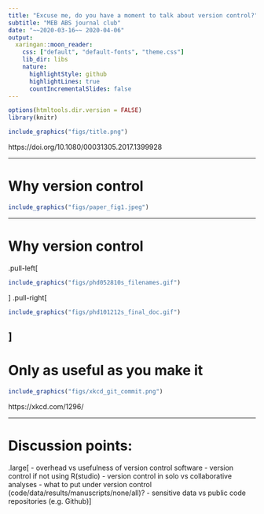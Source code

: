 ```yaml
---
title: "Excuse me, do you have a moment to talk about version control?"
subtitle: "MEB ABS journal club"
date: "~~2020-03-16~~ 2020-04-06"
output:
  xaringan::moon_reader:
    css: ["default", "default-fonts", "theme.css"]
    lib_dir: libs
    nature:
      highlightStyle: github
      highlightLines: true
      countIncrementalSlides: false
---
```


```r
options(htmltools.dir.version = FALSE)
library(knitr)
```


```r
include_graphics("figs/title.png")
```

https://doi.org/10.1080/00031305.2017.1399928

---

# Why version control

```r
include_graphics("figs/paper_fig1.jpeg")
```

---

# Why version control

.pull-left[
```r
include_graphics("figs/phd052810s_filenames.gif")
```
]
.pull-right[
```r
include_graphics("figs/phd101212s_final_doc.gif")
```
]
---

# Only as useful as you make it

```r
include_graphics("figs/xkcd_git_commit.png")
```

https://xkcd.com/1296/

---

# Discussion points:

.large[
- overhead vs usefulness of version control software
- version control if not using R(studio)
- version control in solo vs collaborative analyses
- what to put under version control
(code/data/results/manuscripts/none/all)?
- sensitive data vs public code repositories (e.g. Github)
]
